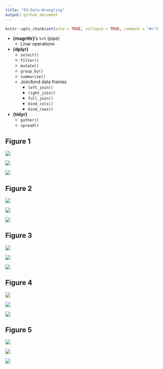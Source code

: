 ```yaml
---
title: "03-Data-Wrangling"
output: github_document
---
```


```r
knitr::opts_chunk$set(echo = TRUE, collapse = TRUE, comment = "#>")
```

+ **{magrittr}**'s `%>%` (pipe)
   - Linar operations
+ **{dplyr}**
   - `select()`
   - `filter()`
   - `mutate()`
   - `group_by()`
   - `summarize()`
   - Join/bind data frames
      - `left_join()`
      - `right_join()`
      - `full_join()`
      - `bind_cols()`
      - `bind_rows()`
+ **{tidyr}**
   - `gather()`
   - `spread()`




## Figure 1

<p alignt="center"> <img src="../img/fig1-og.png" /> </p>

<p alignt="center"> <img src="../img/fig1.png" /> </p>

<p alignt="center"> <img src="../img/fig1-facets.png" /> </p>

## Figure 2

<p alignt="center"> <img src="../img/fig2-og.png" /> </p>

<p alignt="center"> <img src="../img/fig2.png" /> </p>

<p alignt="center"> <img src="../img/fig2-facets.png" /> </p>

## Figure 3

<p alignt="center"> <img src="../img/fig3-og.png" /> </p>

<p alignt="center"> <img src="../img/fig3.png" /> </p>

<p alignt="center"> <img src="../img/fig3-facets.png" /> </p>


## Figure 4

<p alignt="center"> <img src="../img/fig4-og.png" /> </p>

<p alignt="center"> <img src="../img/fig4.png" /> </p>

<p alignt="center"> <img src="../img/fig4-facets.png" /> </p>

## Figure 5

<p alignt="center"> <img src="../img/fig5-og.png" /> </p>

<p alignt="center"> <img src="../img/fig5.png" /> </p>

<p alignt="center"> <img src="../img/fig5-facets.png" /> </p>
